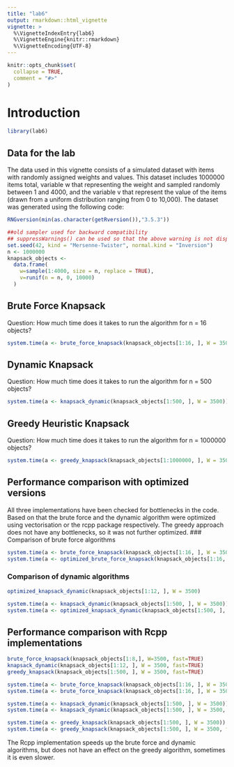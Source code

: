 ```yaml
---
title: "lab6"
output: rmarkdown::html_vignette
vignette: >
  %\VignetteIndexEntry{lab6}
  %\VignetteEngine{knitr::rmarkdown}
  %\VignetteEncoding{UTF-8}
---
```


```r
knitr::opts_chunk$set(
  collapse = TRUE,
  comment = "#>"
)
```

# Introduction
```r
library(lab6)
```

## Data for the lab 
The data used in this vignette consists of a simulated dataset with items with randomly assigned weights and values.
This dataset includes 1000000 items total, variable w that representing the weight and sampled randomly between 1 and 4000, and the variable v that represent the value of the items (drawn from a uniform distribution ranging from 0 to 10,000). The dataset was generated using the following code:

```r
RNGversion(min(as.character(getRversion()),"3.5.3"))

##old sampler used for backward compatibility
## suppressWarnings() can be used so that the above warning is not displayed
set.seed(42, kind = "Mersenne-Twister", normal.kind = "Inversion")
n <- 1000000
knapsack_objects <-
  data.frame(
    w=sample(1:4000, size = n, replace = TRUE),
    v=runif(n = n, 0, 10000)
  )
```

## Brute Force Knapsack
Question: How much time does it takes to run the algorithm for n = 16 objects?
```r
system.time(a <- brute_force_knapsack(knapsack_objects[1:16, ], W = 3500))
```

## Dynamic Knapsack
Question: How much time does it takes to run the algorithm for n = 500 objects?
```r
system.time(a <- knapsack_dynamic(knapsack_objects[1:500, ], W = 3500))
```



## Greedy Heuristic Knapsack
Question: How much time does it takes to run the algorithm for n = 1000000 objects?
```r
system.time(a <- greedy_knapsack(knapsack_objects[1:1000000, ], W = 3500))
```


## Performance comparison with optimized versions
All three implementations have been checked for bottlenecks in the code. Based on 
that the brute force and the dynamic algorithm were optimized using vectorisation 
or the rcpp package respectively. The greedy approach does not have any bottlenecks,
so it was not further optimized.
### Comparison of brute force algorithms
```r
system.time(a <- brute_force_knapsack(knapsack_objects[1:16, ], W = 3500))
system.time(a <- optimized_brute_force_knapsack(knapsack_objects[1:16, ], W = 3500))
```

### Comparison of dynamic algorithms
```r
optimized_knapsack_dynamic(knapsack_objects[1:12, ], W = 3500)
```
```r
system.time(a <- knapsack_dynamic(knapsack_objects[1:500, ], W = 3500))
system.time(a <- optimized_knapsack_dynamic(knapsack_objects[1:500, ], W = 3500))
```


## Performance comparison with Rcpp implementations
``` r
brute_force_knapsack(knapsack_objects[1:8,], W=3500, fast=TRUE)
knapsack_dynamic(knapsack_objects[1:12, ], W = 3500, fast=TRUE)
greedy_knapsack(knapsack_objects[1:500, ], W = 3500, fast=TRUE)
```
```r
system.time(a <- brute_force_knapsack(knapsack_objects[1:16, ], W = 3500))
system.time(a <- brute_force_knapsack(knapsack_objects[1:16, ], W = 3500, fast = TRUE))

system.time(a <- knapsack_dynamic(knapsack_objects[1:500, ], W = 3500))
system.time(a <- knapsack_dynamic(knapsack_objects[1:500, ], W = 3500, fast=TRUE))

system.time(a <- greedy_knapsack(knapsack_objects[1:500, ], W = 3500))
system.time(a <- greedy_knapsack(knapsack_objects[1:500, ], W = 3500, fast=TRUE))
```
The Rcpp implementation speeds up the brute force and dynamic algorithms, but does not have an effect on the greedy algorithm, sometimes it is even slower.